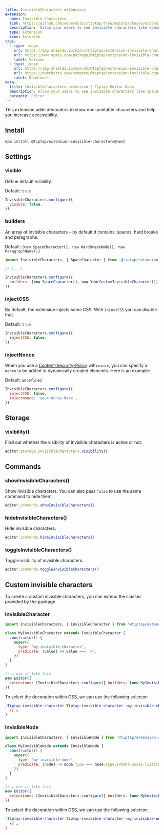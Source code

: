 ```yaml
---
title: InvisibleCharacters extensions
extension:
  name: Invisible Characters
  link: https://github.com/ueberdosis/tiptap/tree/main/packages/extension-invisible-characters
  description: 'Allow your users to see invisible characters like spaces, hard breaks, and paragraphs.'
  type: extension
  icon: Asterisk
tags:
  - type: image
    src: https://img.shields.io/npm/v/@tiptap/extension-invisible-characters.svg?label=version
    url: https://www.npmjs.com/package/@tiptap/extension-invisible-characters
    label: Version
  - type: image
    src: https://img.shields.io/npm/dm/@tiptap/extension-invisible-characters.svg
    url: https://npmcharts.com/compare/@tiptap/extension-invisible-characters?minimal=true
    label: Downloads
meta:
  title: InvisibleCharacters extension | Tiptap Editor Docs
  description: Allow your users to see invisible characters like spaces, hard breaks, and paragraphs. More in the docs!
  category: Editor
---
```



This extension adds decorators to show non-printable characters and help you increase accessibility.

<CodeDemo path="/Extensions/InvisibleCharacters" />

## Install

```bash
npm install @tiptap/extension-invisible-characters@next
```

## Settings

### visible

Define default visibility.

Default: `true`

```js
InvisibleCharacters.configure({
  visible: false,
})
```

### builders

An array of invisible characters – by default it contains: spaces, hard breaks and paragraphs.

Default: `[new SpaceCharacter(), new HardBreakNode(), new ParagraphNode()]`

```js
import InvisibleCharacters, { SpaceCharacter } from '@tiptap/extension-invisible-characters'

// [...]

InvisibleCharacters.configure({
  builders: [new SpaceCharacter(), new YourCustomInvisibleCharacter()],
})
```

### injectCSS

By default, the extension injects some CSS. With `injectCSS` you can disable that.

Default: `true`

```js
InvisibleCharacters.configure({
  injectCSS: false,
})
```

### injectNonce

When you use a [Content-Security-Policy](https://developer.mozilla.org/en-US/docs/Web/HTTP/Headers/Content-Security-Policy) with `nonce`, you can specify a `nonce` to be added to dynamically created elements. Here is an example:

Default: `undefined`

```js
InvisibleCharacters.configure({
  injectCSS: false,
  injectNonce: 'your-nonce-here',
})
```

## Storage

### visibility()

Find out whether the visibility of invisible characters is active or not.

```js
editor.storage.invisibleCharacters.visibility()
```

## Commands

### showInvisibleCharacters()

Show invisible characters. You can also pass `false` to use the same command to hide them.

```js
editor.commands.showInvisibleCharacters()
```

### hideInvisibleCharacters()

Hide invisible characters.

```js
editor.commands.hideInvisibleCharacters()
```

### toggleInvisibleCharacters()

Toggle visibility of invisible characters.

```js
editor.commands.toggleInvisibleCharacters()
```

## Custom invisible characters

To create a custom invisible characters, you can extend the classes provided by the package.

### InvisibleCharacter

```js
import InvisibleCharacters, { InvisibleCharacter } from '@tiptap/extension-invisible-characters'

class MyInvisibleCharacter extends InvisibleCharacter {
  constructor() {
    super({
      type: 'my-invisible-character',
      predicate: (value) => value === '+',
    })
  }
}

// … use it like this
new Editor({
  extensions: [InvisibleCharacters.configure({ builders: [new MyInvisibleCharacter()] })],
})
```

To select the decoration within CSS, we can use the following selector:

```css
.Tiptap-invisible-character.Tiptap-invisible-character--my-invisible-character {
  // …
}
```

### InvisibleNode

```js
import InvisibleCharacters, { InvisibleNode } from '@tiptap/extension-invisible-characters'

class MyInvisibleNode extends InvisibleNode {
  constructor() {
    super({
      type: 'my-invisible-node',
      predicate: (node) => node.type === node.type.schema.nodes.listItem,
    })
  }
}

// … use it like this
new Editor({
  extensions: [InvisibleCharacters.configure({ builders: [new MyInvisibleNode()] })],
})
```

To select the decoration within CSS, we can use the following selector:

```css
.Tiptap-invisible-character.Tiptap-invisible-character--my-invisible-node {
  // …
}
```
